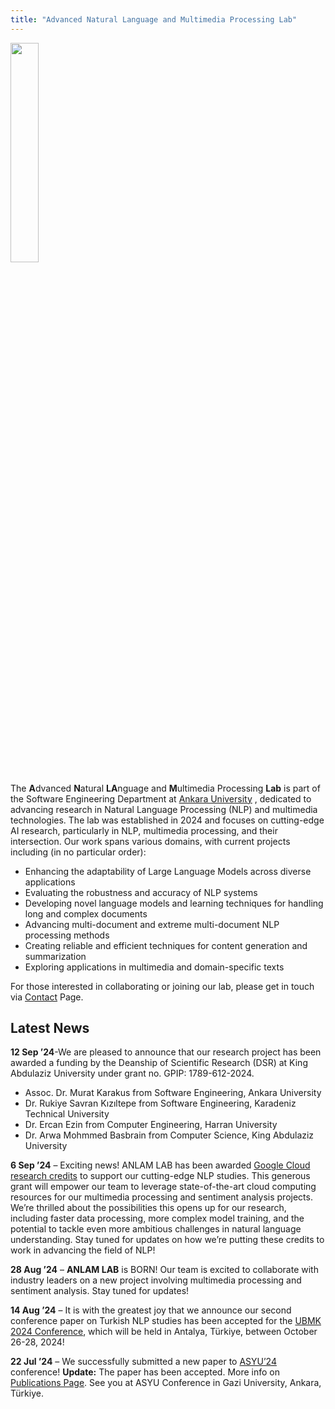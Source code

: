 ```yaml
---
title: "Advanced Natural Language and Multimedia Processing Lab"  
---
```

 
![](img/logo_no_bg.png){width=30% fig-align="center"}

```{=html}
<style> 
.navbar-logo {
    max-height: 40px !important;
} 
</style>
```

The **A**dvanced **N**atural **LA**nguage and **M**ultimedia Processing **Lab** is part of the Software Engineering Department at [Ankara University](https://www.ankara.edu.tr)  , dedicated to advancing research in Natural Language Processing (NLP) and multimedia technologies. The lab was established in 2024 and focuses on cutting-edge AI research, particularly in NLP, multimedia processing, and their intersection. Our work spans various domains, with current projects including (in no particular order):

- Enhancing the adaptability of Large Language Models across diverse applications
- Evaluating the robustness and accuracy of NLP systems
- Developing novel language models and learning techniques for handling long and complex documents
- Advancing multi-document and extreme multi-document NLP processing methods
- Creating reliable and efficient techniques for content generation and summarization
- Exploring applications in multimedia and domain-specific texts

For those interested in collaborating or joining our lab, please get in touch via [Contact](contact.qmd) Page.

 
## Latest News

<div class="news-announcement">
  **12 Sep '24**-We are pleased to announce that our research project has been awarded a funding by the Deanship of Scientific Research (DSR) at King Abdulaziz University under grant no. GPIP: 1789-612-2024.
  <ul>
    <li>Assoc. Dr. Murat Karakus from Software Engineering, Ankara University</li>
    <li>Dr. Rukiye Savran Kızıltepe from Software Engineering, Karadeniz Technical University</li>
    <li>Dr. Ercan Ezin from Computer Engineering, Harran University</li>
    <li>Dr. Arwa Mohmmed Basbrain from Computer Science, King Abdulaziz University</li>
  </ul>
</div>

<div class="news-announcement"> 
  **6 Sep '24** – Exciting news! ANLAM LAB has been awarded [Google Cloud research credits](https://edu.google.com/programs/credits/research/) to support our cutting-edge NLP studies. This generous grant will empower our team to leverage state-of-the-art cloud computing resources for our multimedia processing and sentiment analysis projects. We're thrilled about the possibilities this opens up for our research, including faster data processing, more complex model training, and the potential to tackle even more ambitious challenges in natural language understanding. Stay tuned for updates on how we're putting these credits to work in advancing the field of NLP!
</div>

<div class="news-announcement"> 
  **28 Aug '24** – **ANLAM LAB** is BORN! Our team is excited to collaborate with industry leaders on a new project involving multimedia processing and sentiment analysis. Stay tuned for updates!
</div>

<div class="news-announcement"> 
  **14 Aug '24** – It is with the greatest joy that we announce our second conference paper on Turkish NLP studies has been accepted for the [UBMK 2024 Conference](http://www.ubmk.org.tr/en/), which will be held in Antalya, Türkiye, between October 26-28, 2024!
</div>

<div class="news-announcement"> 
  **22 Jul '24** – We successfully  submitted a new paper to [ASYU'24](http://asyu.inista.org/EN/index.html) conference! **Update:** The paper has been accepted. More info on [Publications Page](publications.qmd). See you at ASYU Conference in Gazi University, Ankara, Türkiye.
</div>